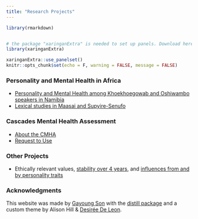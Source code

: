 ```yaml
---
title: "Research Projects"
---
```


```r
library(rmarkdown)


# the package "xaringanExtra" is needed to set up panels. Download here: devtools::install_github("gadenbuie/xaringanExtra")
library(xaringanExtra)

xaringanExtra::use_panelset()
knitr::opts_chunk$set(echo = F, warning = FALSE, message = FALSE)

```

### Personality and Mental Health in Africa

  * [Personality and Mental Health among Khoekhoegowab and Oshiwambo speakers in Namibia](https://www.unil.ch/cepco/namibia)
  * [Lexical studies in Maasai and Supyire-Senufo](https://serval.unil.ch/en/notice/serval:BIB_358626065286)
 
### Cascades Mental Health Assessment

  * [About the CMHA](material/CMHA_about.pdf)
  * [Request to Use](https://docs.google.com/forms/d/e/1FAIpQLSdVFYJKARgGdAc_ADSSn1egOHpTmB9mGC9QBCjfwy-IlOcVig/viewform?usp=sf_link)

### Other Projects

  * Ethically relevant values, [stability over 4 years](https://onlinelibrary.wiley.com/doi/full/10.1111/jopy.12462), and [influences from and by personality traits](https://serval.unil.ch/en/notice/serval:BIB_85A3082E3917)


### Acknowledgments {.appendix}

This website was made by [Gayoung Son](mailto:g.son@unibas.ch) with the [distill package](https://rstudio.github.io/distill/) and a custom theme by Alison Hill & [Desirée De Leon](https://desiree.rbind.io/).